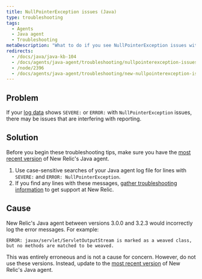 ```yaml
---
title: NullPointerException issues (Java)
type: troubleshooting
tags:
  - Agents
  - Java agent
  - Troubleshooting
metaDescription: "What to do if you see NullPointerException issues with SEVERE: or ERROR: in your New Relic Java agent''s log files."
redirects:
  - /docs/java/java-kb-104
  - /docs/agents/java-agent/troubleshooting/nullpointerexception-issues
  - /node/2396
  - /docs/agents/java-agent/troubleshooting/new-nullpointerexception-issues-java
---
```


## Problem

If your [log data](/docs/agents/java-agent/troubleshooting/no-log-file-java) shows `SEVERE:` or `ERROR:` with `NullPointerException` issues, there may be issues that are interfering with reporting.

## Solution

Before you begin these troubleshooting tips, make sure you have the [most recent version](/docs/agents/java-agent/installation/upgrade-java-agent) of New Relic's Java agent.

1. Use case-sensitive searches of your Java agent log file for lines with `SEVERE:` and `ERROR: NullPointerException`.
2. If you find any lines with these messages, [gather troubleshooting information](/docs/agents/java-agent/troubleshooting/providing-troubleshooting-information-java) to get support at New Relic.

## Cause

New Relic's Java agent between versions 3.0.0 and 3.2.3 would incorrectly log the error messages. For example:

```
ERROR: javax/servlet/ServletOutputStream is marked as a weaved class, but no methods are matched to be weaved.
```

This was entirely erroneous and is not a cause for concern. However, do not use these versions. Instead, update to the [most recent version](/docs/agents/java-agent/installation/upgrade-java-agent) of New Relic's Java agent.
